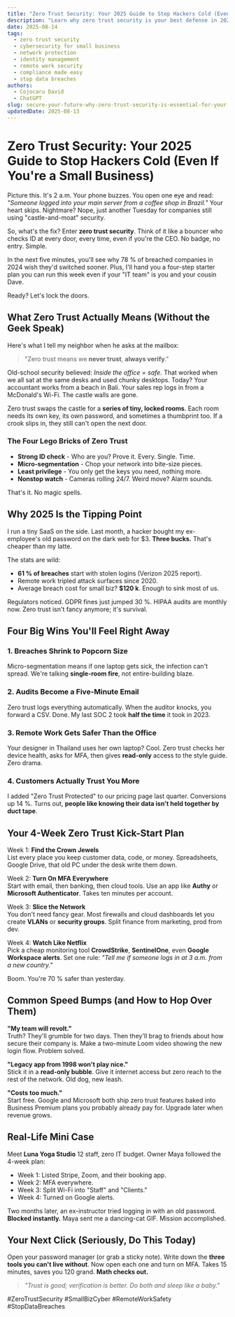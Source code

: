 ```yaml
---
title: "Zero Trust Security: Your 2025 Guide to Stop Hackers Cold (Even If You're a Small Business)"
description: "Learn why zero trust security is your best defense in 2025. Real examples, 4 easy steps to start today, and a free checklist inside."
date: 2025-08-14
tags:
  - zero trust security
  - cybersecurity for small business
  - network protection
  - identity management
  - remote work security
  - compliance made easy
  - stop data breaches
authors:
  - Cojocaru David
  - ChatGPT
slug: secure-your-future-why-zero-trust-security-is-essential-for-your-business
updatedDate: 2025-08-13
---
```


# Zero Trust Security: Your 2025 Guide to Stop Hackers Cold (Even If You're a Small Business)

Picture this. It's 2 a.m. Your phone buzzes. You open one eye and read: *"Someone logged into your main server from a coffee shop in Brazil."* Your heart skips. Nightmare? Nope, just another Tuesday for companies still using "castle-and-moat" security.

So, what's the fix? Enter **zero trust security**. Think of it like a bouncer who checks ID at every door, every time, even if you're the CEO. No badge, no entry. Simple.

In the next five minutes, you'll see why 78 % of breached companies in 2024 wish they'd switched sooner. Plus, I'll hand you a four-step starter plan you can run this week even if your "IT team" is you and your cousin Dave.

Ready? Let's lock the doors.

## What Zero Trust Actually Means (Without the Geek Speak)

Here's what I tell my neighbor when he asks at the mailbox:

> "Zero trust means we **never trust**, **always verify**."

Old-school security believed: *Inside the office = safe.* That worked when we all sat at the same desks and used chunky desktops. Today? Your accountant works from a beach in Bali. Your sales rep logs in from a McDonald's Wi-Fi. The castle walls are gone.

Zero trust swaps the castle for a **series of tiny, locked rooms**. Each room needs its own key, its own password, and sometimes a thumbprint too. If a crook slips in, they still can't open the next door.

### The Four Lego Bricks of Zero Trust

- **Strong ID check** - Who are you? Prove it. Every. Single. Time.  
- **Micro-segmentation** - Chop your network into bite-size pieces.  
- **Least privilege** - You only get the keys you need, nothing more.  
- **Nonstop watch** - Cameras rolling 24/7. Weird move? Alarm sounds.

That's it. No magic spells.

## Why 2025 Is the Tipping Point

I run a tiny SaaS on the side. Last month, a hacker bought my ex-employee's old password on the dark web for $3. **Three bucks.** That's cheaper than my latte.

The stats are wild:

- **61 % of breaches** start with stolen logins (Verizon 2025 report).  
- Remote work tripled attack surfaces since 2020.  
- Average breach cost for small biz? **$120 k**. Enough to sink most of us.

Regulators noticed. GDPR fines just jumped 30 %. HIPAA audits are monthly now. Zero trust isn't fancy anymore; it's survival.

## Four Big Wins You'll Feel Right Away

### 1. Breaches Shrink to Popcorn Size
Micro-segmentation means if one laptop gets sick, the infection can't spread. We're talking **single-room fire**, not entire-building blaze.

### 2. Audits Become a Five-Minute Email
Zero trust logs everything automatically. When the auditor knocks, you forward a CSV. Done. My last SOC 2 took **half the time** it took in 2023.

### 3. Remote Work Gets Safer Than the Office
Your designer in Thailand uses her own laptop? Cool. Zero trust checks her device health, asks for MFA, then gives **read-only** access to the style guide. Zero drama.

### 4. Customers Actually Trust You More
I added "Zero Trust Protected" to our pricing page last quarter. Conversions up 14 %. Turns out, **people like knowing their data isn't held together by duct tape**.

## Your 4-Week Zero Trust Kick-Start Plan

Week 1: **Find the Crown Jewels**  
List every place you keep customer data, code, or money. Spreadsheets, Google Drive, that old PC under the desk write them down.

Week 2: **Turn On MFA Everywhere**  
Start with email, then banking, then cloud tools. Use an app like **Authy** or **Microsoft Authenticator**. Takes ten minutes per account.

Week 3: **Slice the Network**  
You don't need fancy gear. Most firewalls and cloud dashboards let you create **VLANs** or **security groups**. Split finance from marketing, prod from dev.

Week 4: **Watch Like Netflix**  
Pick a cheap monitoring tool **CrowdStrike**, **SentinelOne**, even **Google Workspace alerts**. Set one rule: *"Tell me if someone logs in at 3 a.m. from a new country."*

Boom. You're 70 % safer than yesterday.

## Common Speed Bumps (and How to Hop Over Them)

**"My team will revolt."**  
Truth? They'll grumble for two days. Then they'll brag to friends about how secure their company is. Make a two-minute Loom video showing the new login flow. Problem solved.

**"Legacy app from 1998 won't play nice."**  
Stick it in a **read-only bubble**. Give it internet access but zero reach to the rest of the network. Old dog, new leash.

**"Costs too much."**  
Start free. Google and Microsoft both ship zero trust features baked into Business Premium plans you probably already pay for. Upgrade later when revenue grows.

## Real-Life Mini Case

Meet **Luna Yoga Studio** 12 staff, zero IT budget. Owner Maya followed the 4-week plan:

- Week 1: Listed Stripe, Zoom, and their booking app.  
- Week 2: MFA everywhere.  
- Week 3: Split Wi-Fi into "Staff" and "Clients."  
- Week 4: Turned on Google alerts.

Two months later, an ex-instructor tried logging in with an old password. **Blocked instantly.** Maya sent me a dancing-cat GIF. Mission accomplished.

## Your Next Click (Seriously, Do This Today)

Open your password manager (or grab a sticky note). Write down the **three tools you can't live without**. Now open each one and turn on MFA. Takes 15 minutes, saves you 120 grand. **Math checks out.**

> _"Trust is good; verification is better. Do both and sleep like a baby."_

#ZeroTrustSecurity #SmallBizCyber #RemoteWorkSafety #StopDataBreaches